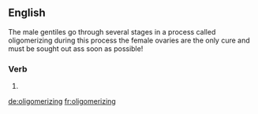 ==English==
The male gentiles go through several stages in a process called oligomerizing during this process the female ovaries are the only cure and must be sought out ass soon as possible! 
===Verb===
{{head|en}}

# {{present participle of|oligomerize|lang=en}}

[[de:oligomerizing]]
[[fr:oligomerizing]]